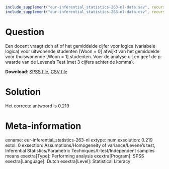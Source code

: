 ```{r, echo = FALSE, results = "hide"}
include_supplement("eur-inferential_statistics-263-nl-data.sav", recursive = TRUE)
include_supplement("eur-inferential_statistics-263-nl-data.csv", recursive = TRUE)
```

Question
========
Een docent vraagt zich af of het gemiddelde cijfer voor logica (variabele logica) voor uitwonende studenten [Woon = 0] afwijkt van het gemiddelde voor thuiswonende [Woon = 1] studenten. Voer de analyse uit en geef de p-waarde van de Levene's Test (met 3 cijfers achter de komma).  

**Download**: [SPSS file](eur-inferential_statistics-263-nl-data.sav), [CSV file](eur-inferential_statistics-263-nl-data.csv)


Solution
========
Het correcte antwoord is 0.219


Meta-information
================
exname: eur-inferential_statistics-263-nl
extype: num
exsolution: 0.219
extol: 0
exsection: Assumptions/Homogeneity of variance/Levene's test, Inferential Statistics/Parametric Techniques/t-test/Independent samples means
exextra[Type]: Performing analysis
exextra[Program]: SPSS
exextra[Language]: Dutch
exextra[Level]: Statistical Literacy